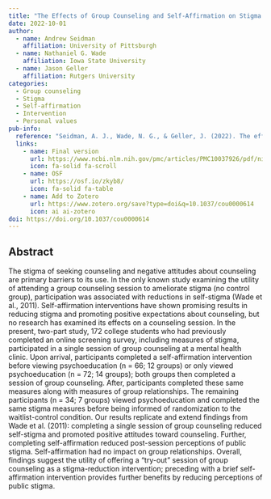 ```yaml
---
title: "The Effects of Group Counseling and Self-Affirmation on Stigma and Group Relationship Development: A Replication and Extension"
date: 2022-10-01
author:
  - name: Andrew Seidman 
    affiliation: University of Pittsburgh
  - name: Nathaniel G. Wade
    affiliation: Iowa State University 
  - name: Jason Geller
    affiliation: Rutgers University
categories: 
  - Group counseling
  - Stigma 
  - Self-affirmation
  - Intervention
  - Personal values
pub-info:
  reference: "Seidman, A. J., Wade, N. G., & Geller, J. (2022). The effects of group counseling and self-affirmation on stigma and group relationship development: A replication and extension. Journal of counseling psychology, 69(5), 701–710. https://doi.org/10.1037/cou0000614"
  links:
    - name: Final version
      url: https://www.ncbi.nlm.nih.gov/pmc/articles/PMC10037926/pdf/nihms-1835037.pdf
      icon: fa-solid fa-scroll
    - name: OSF
      url: https://osf.io/zkyb8/
      icon: fa-solid fa-table
    - name: Add to Zotero
      url: https://www.zotero.org/save?type=doi&q=10.1037/cou0000614
      icon: ai ai-zotero
doi: https://doi.org/10.1037/cou0000614
---
```


## Abstract

The stigma of seeking counseling and negative attitudes about counseling are primary barriers to its use. In the only known study examining the utility of attending a group counseling session to ameliorate stigma (no control group), participation was associated with reductions in self-stigma (Wade et al., 2011). Self-affirmation interventions have shown promising results in reducing stigma and promoting positive expectations about counseling, but no research has examined its effects on a counseling session. In the present, two-part study, 172 college students who had previously completed an online screening survey, including measures of stigma, participated in a single session of group counseling at a mental health clinic. Upon arrival, participants completed a self-affirmation intervention before viewing psychoeducation (n = 66; 12 groups) or only viewed psychoeducation (n = 72; 14 groups); both groups then completed a session of group counseling. After, participants completed these same measures along with measures of group relationships. The remaining participants (n = 34; 7 groups) viewed psychoeducation and completed the same stigma measures before being informed of randomization to the waitlist-control condition. Our results replicate and extend findings from Wade et al. (2011): completing a single session of group counseling reduced self-stigma and promoted positive attitudes toward counseling. Further, completing self-affirmation reduced post-session perceptions of public stigma. Self-affirmation had no impact on group relationships. Overall, findings suggest the utility of offering a “try-out” session of group counseling as a stigma-reduction intervention; preceding with a brief self-affirmation intervention provides further benefits by reducing perceptions of public stigma.
